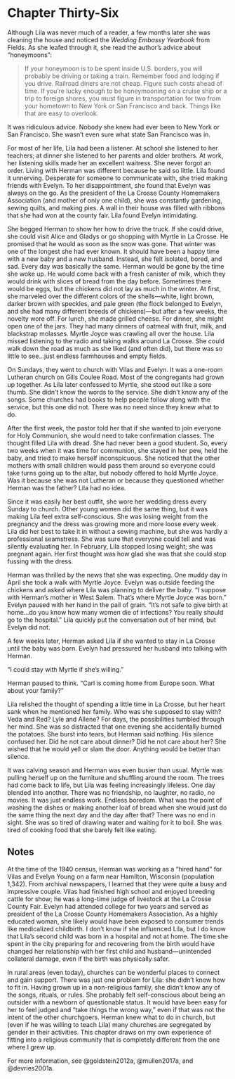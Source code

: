 # Chapter Thirty-Six

Although Lila was never much of a reader, a few months later she was cleaning the house and noticed the *Wedding Embassy Yearbook* from Fields. As she leafed through it, she read the author's advice about "honeymoons": 

> If your honeymoon is to be spent inside U.S. borders, you will probably be driving or taking a train. Remember food and lodging if you drive. Railroad diners are not cheap. Figure such costs ahead of time. If you're lucky enough to be honeymooning on a cruise ship or a trip to foreign shores, you must figure in transportation for two from your hometown to New York or San Francisco and back. Things like that are easy to overlook.  

It was ridiculous advice. Nobody she knew had ever been to New York or San Francisco. She wasn't even sure what state San Francisco was in. 

For most of her life, Lila had been a listener. At school she listened to her teachers; at dinner she listened to her parents and older brothers. At work, her listening skills made her an excellent waitress. She never forgot an order. Living with Herman was different because he said so little. Lila found it unnerving. Desperate for someone to communicate with, she tried making friends with Evelyn. To her disappointment, she found that Evelyn was always on the go. As the president of the La Crosse County Homemakers Association (and mother of only one child), she was constantly gardening, sewing quilts, and making pies. A wall in their house was filled with ribbons that she had won at the county fair. Lila found Evelyn intimidating.  

She begged Herman to show her how to drive the truck. If she could drive, she could visit Alice and Gladys or go shopping with Myrtle in La Crosse. He promised that he would as soon as the snow was gone. That winter was one of the longest she had ever known. It should have been a happy time with a new baby and a new husband. Instead, she felt isolated, bored, and sad. Every day was basically the same. Herman would be gone by the time she woke up. He would come back with a fresh canister of milk, which they would drink with slices of bread from the day before. Sometimes there would be eggs, but the chickens did not lay as much in the winter. At first, she marveled over the different colors of the shells---white, light brown, darker brown with speckles, and pale green (the flock belonged to Evelyn, and she had many different breeds of chickens)---but after a few weeks, the novelty wore off. For lunch, she made grilled cheese. For dinner, she might open one of the jars. They had many dinners of oatmeal with fruit, milk, and blackstrap molasses. Myrtle Joyce was crawling all over the house. Lila missed listening to the radio and taking walks around La Crosse. She could walk down the road as much as she liked (and often did), but there was so little to see&hellip;just endless farmhouses and empty fields.  

On Sundays, they went to church with Vilas and Evelyn. It was a one-room Lutheran church on Gills Coulee Road. Most of the congregants had grown up together. As Lila later confessed to Myrtle, she stood out like a sore thumb. She didn't know the words to the service. She didn't know any of the songs. Some churches had books to help people follow along with the service, but this one did not. There was no need since they knew what to do.  

After the first week, the pastor told her that if she wanted to join everyone for Holy Communion, she would need to take confirmation classes. The thought filled Lila with dread. She had never been a good student. So, every two weeks when it was time for communion, she stayed in her pew, held the baby, and tried to make herself inconspicuous. She noticed that the other mothers with small children would pass them around so everyone could take turns going up to the altar, but nobody offered to hold Myrtle Joyce. Was it because she was not Lutheran or because they questioned whether Herman was the father? Lila had no idea.  

Since it was easily her best outfit, she wore her wedding dress every Sunday to church. Other young women did the same thing, but it was making Lila feel extra self-conscious. She was losing weight from the pregnancy and the dress was growing more and more loose every week. Lila did her best to take it in without a sewing machine, but she was hardly a professional seamstress. She was sure that everyone could tell and was silently evaluating her. In February, Lila stopped losing weight; she was pregnant again. Her first thought was how glad she was that she could stop fussing with the dress.   

Herman was thrilled by the news that she was expecting. One muddy day in April she took a walk with Myrtle Joyce. Evelyn was outside feeding the chickens and asked where Lila was planning to deliver the baby. "I suppose with Herman's mother in West Salem. That's where Myrtle Joyce was born." Evelyn paused with her hand in the pail of grain. "It's not safe to give birth at home&hellip;do you know how many women die of infections? You really should go to the hospital." Lila quickly put the conversation out of her mind, but Evelyn did not.  

A few weeks later, Herman asked Lila if she wanted to stay in La Crosse until the baby was born. Evelyn had pressured her husband into talking with Herman. 

"I could stay with Myrtle if she's willing." 

Herman paused to think. "Carl is coming home from Europe soon. What about your family?" 

Lila relished the thought of spending a little time in La Crosse, but her heart sank when he mentioned her family. Who was she supposed to stay with? Veda and Red? Lyle and Allene? For days, the possibilities tumbled through her mind. She was so distracted that one evening she accidentally burned the potatoes. She burst into tears, but Herman said nothing. His silence confused her. Did he not care about dinner? Did he not care about her? She wished that he would yell or slam the door. Anything would be better than silence.  

It was calving season and Herman was even busier than usual. Myrtle was pulling herself up on the furniture and shuffling around the room. The trees had come back to life, but Lila was feeling increasingly lifeless. One day blended into another. There was no friendship, no laughter, no radio, no movies. It was just endless work. Endless boredom. What was the point of washing the dishes or making another loaf of bread when she would just do the same thing the next day and the day after that? There was no end in sight. She was so tired of drawing water and waiting for it to boil. She was tired of cooking food that she barely felt like eating.  

## Notes

At the time of the 1940 census, Herman was working as a "hired hand" for Vilas and Evelyn Young on a farm near Hamilton, Wisconsin (population 1,342). From archival newspapers, I learned that they were quite a busy and impressive couple. Vilas had finished high school and enjoyed breeding cattle for show; he was a long-time judge of livestock at the La Crosse County Fair. Evelyn had attended college for two years and served as president of the La Crosse County Homemakers Association. As a highly educated woman, she likely would have been exposed to consumer trends like medicalized childbirth. I don't know if she influenced Lila, but I do know that Lila's second child was born in a hospital and not at home. The time she spent in the city preparing for and recovering from the birth would have changed her relationship with her first child and husband---unintended collateral damage, even if the birth was physically safer.

In rural areas (even today), churches can be wonderful places to connect and gain support. There was just one problem for Lila: she didn't know how to fit in. Having grown up in a non-religious family, she didn't know any of the songs, rituals, or rules. She probably felt self-conscious about being an outsider with a newborn of questionable status. It would have been easy for her to feel judged and "take things the wrong way," even if that was not the intent of the other churchgoers. Herman knew what to do in church, but (even if he was willing to teach Lila) many churches are segregated by gender in their activities. This chapter draws on my own experience of fitting into a religious community that is completely different from the one where I grew up.

For more information, see @goldstein2012a, @mullen2017a, and @devries2001a.  
